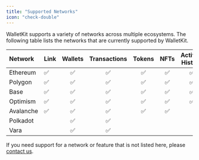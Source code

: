```yaml
---
title: "Supported Networks"
icon: "check-double"
---
```


WalletKit supports a variety of networks across multiple ecosystems. The following table lists the networks that are
currently supported by WalletKit.

| Network  | Link | Wallets | Transactions | Tokens | NFTs | Activity History | Webhooks |
|:---------|:---------|:-------:|:------------:|:------:|:----:|:----------------:|:--------:|
| Ethereum |    ✅    |    ✅    |      ✅       |   ✅    |  ✅   |        ✅         |    ✅     |
| Polygon  |    ✅    |    ✅    |      ✅       |   ✅    |  ✅   |        ✅         |    ✅     |
| Base     |    ✅    |    ✅    |      ✅       |   ✅    |  ✅   |        ✅         |    ✅     |
| Optimism |    ✅    |    ✅    |      ✅       |   ✅    |  ✅   |        ✅         |    ✅     |
| Avalanche     |    ✅    |    ✅    |      ✅       |   ✅    |  ✅   |                  |          |
| Polkadot |        |    ✅    |      ✅       |        |      |                  |          |
| Vara     |        |    ✅    |      ✅       |        |      |                  |          |

<Tip>
  If you need support for a network or feature that is not listed here, please
  <a href="mailto:founders@walletkit.com">contact us</a>.
</Tip>
